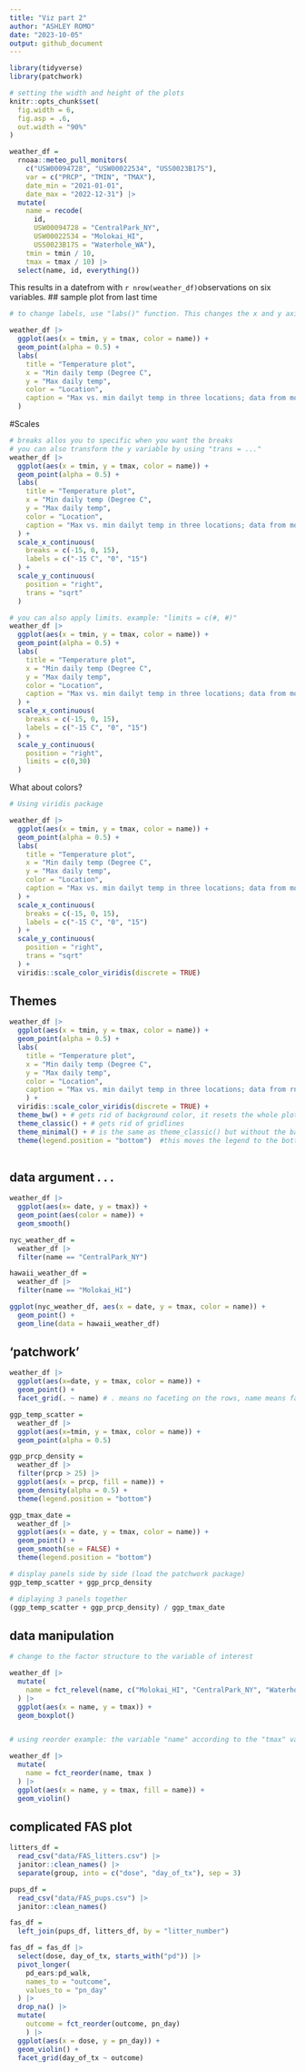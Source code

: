 ```yaml
---
title: "Viz part 2"
author: "ASHLEY ROMO"
date: "2023-10-05"
output: github_document
---
```


```r
library(tidyverse)
library(patchwork)

# setting the width and height of the plots
knitr::opts_chunk$set(
  fig.width = 6,
  fig.asp = .6,
  out.width = "90%"
)
```


```r
weather_df = 
  rnoaa::meteo_pull_monitors(
    c("USW00094728", "USW00022534", "USS0023B17S"),
    var = c("PRCP", "TMIN", "TMAX"), 
    date_min = "2021-01-01",
    date_max = "2022-12-31") |>
  mutate(
    name = recode(
      id, 
      USW00094728 = "CentralPark_NY", 
      USW00022534 = "Molokai_HI",
      USS0023B17S = "Waterhole_WA"),
    tmin = tmin / 10,
    tmax = tmax / 10) |>
  select(name, id, everything())
```

This results in a datefrom with `r nrow(weather_df)`observations on six variables. 
## sample plot from last time

```r
# to change labels, use "labs()" function. This changes the x and y axis as well as the name of the legend.

weather_df |> 
  ggplot(aes(x = tmin, y = tmax, color = name)) +
  geom_point(alpha = 0.5) +
  labs(
    title = "Temperature plot",
    x = "Min daily temp (Degree C",
    y = "Max daily temp",
    color = "Location",
    caption = "Max vs. min dailyt temp in three locations; data from moaa"
  )
```

#Scales

```r
# breaks allos you to specific when you want the breaks
# you can also transform the y variable by using "trans = ..."
weather_df |> 
  ggplot(aes(x = tmin, y = tmax, color = name)) +
  geom_point(alpha = 0.5) +
  labs(
    title = "Temperature plot",
    x = "Min daily temp (Degree C",
    y = "Max daily temp",
    color = "Location",
    caption = "Max vs. min dailyt temp in three locations; data from moaa"
  ) +
  scale_x_continuous(
    breaks = c(-15, 0, 15),
    labels = c("-15 C", "0", "15")
  ) +
  scale_y_continuous(
    position = "right", 
    trans = "sqrt"
  )

# you can also apply limits. example: "limits = c(#, #)"
weather_df |> 
  ggplot(aes(x = tmin, y = tmax, color = name)) +
  geom_point(alpha = 0.5) +
  labs(
    title = "Temperature plot",
    x = "Min daily temp (Degree C",
    y = "Max daily temp",
    color = "Location",
    caption = "Max vs. min dailyt temp in three locations; data from moaa"
  ) +
  scale_x_continuous(
    breaks = c(-15, 0, 15),
    labels = c("-15 C", "0", "15")
  ) +
  scale_y_continuous(
    position = "right", 
    limits = c(0,30)
  )
```



What about colors?

```r

# Using viridis package 

weather_df |> 
  ggplot(aes(x = tmin, y = tmax, color = name)) +
  geom_point(alpha = 0.5) +
  labs(
    title = "Temperature plot",
    x = "Min daily temp (Degree C",
    y = "Max daily temp",
    color = "Location",
    caption = "Max vs. min dailyt temp in three locations; data from moaa"
  ) +
  scale_x_continuous(
    breaks = c(-15, 0, 15),
    labels = c("-15 C", "0", "15")
  ) +
  scale_y_continuous(
    position = "right", 
    trans = "sqrt"
  ) + 
  viridis::scale_color_viridis(discrete = TRUE) 
```


## Themes

```r
weather_df |> 
  ggplot(aes(x = tmin, y = tmax, color = name)) +
  geom_point(alpha = 0.5) +
  labs(
    title = "Temperature plot",
    x = "Min daily temp (Degree C",
    y = "Max daily temp",
    color = "Location",
    caption = "Max vs. min dailyt temp in three locations; data from rnoaa"
    ) +
  viridis::scale_color_viridis(discrete = TRUE) +
  theme_bw() + # gets rid of background color, it resets the whole plot to look like
  theme_classic() + # gets rid of gridlines
  theme_minimal() + # is the same as theme_classic() but without the bakck x and y axis
  theme(legend.position = "bottom")  #this moves the legend to the bottom of the plot
  
```


## data argument . . . 

```r
weather_df |> 
  ggplot(aes(x= date, y = tmax)) +
  geom_point(aes(color = name)) +
  geom_smooth()

nyc_weather_df =
  weather_df |> 
  filter(name == "CentralPark_NY")

hawaii_weather_df =
  weather_df |> 
  filter(name == "Molokai_HI")

ggplot(nyc_weather_df, aes(x = date, y = tmax, color = name)) +
  geom_point() +
  geom_line(data = hawaii_weather_df)
```

## 'patchwork'

```r
weather_df |> 
  ggplot(aes(x=date, y = tmax, color = name)) +
  geom_point() +
  facet_grid(. ~ name) # . means no faceting on the rows, name means faceting on the columns
```


```r
ggp_temp_scatter =
  weather_df |> 
  ggplot(aes(x=tmin, y = tmax, color = name)) +
  geom_point(alpha = 0.5)

ggp_prcp_density = 
  weather_df |> 
  filter(prcp > 25) |> 
  ggplot(aes(x = prcp, fill = name)) +
  geom_density(alpha = 0.5) +
  theme(legend.position = "bottom")

ggp_tmax_date = 
  weather_df |> 
  ggplot(aes(x = date, y = tmax, color = name)) +
  geom_point() +
  geom_smooth(se = FALSE) +
  theme(legend.position = "bottom")

# display panels side by side (load the patchwork package)
ggp_temp_scatter + ggp_prcp_density

# diplaying 3 panels together
(ggp_temp_scatter + ggp_prcp_density) / ggp_tmax_date

```


## data manipulation 

```r
# change to the factor structure to the variable of interest

weather_df |> 
  mutate(
    name = fct_relevel(name, c("Molokai_HI", "CentralPark_NY", "Waterhole_WA"))
  ) |> 
  ggplot(aes(x = name, y = tmax)) +
  geom_boxplot()


# using reorder example: the variable "name" according to the "tmax" variable

weather_df |> 
  mutate(
    name = fct_reorder(name, tmax )
  ) |> 
  ggplot(aes(x = name, y = tmax, fill = name)) +
  geom_violin()

```


## complicated FAS plot

```r
litters_df = 
  read_csv("data/FAS_litters.csv") |> 
  janitor::clean_names() |> 
  separate(group, into = c("dose", "day_of_tx"), sep = 3)

pups_df = 
  read_csv("data/FAS_pups.csv") |> 
  janitor::clean_names() 

fas_df =
  left_join(pups_df, litters_df, by = "litter_number")

fas_df = fas_df |> 
  select(dose, day_of_tx, starts_with("pd")) |> 
  pivot_longer(
    pd_ears:pd_walk, 
    names_to = "outcome",
    values_to = "pn_day"
  ) |> 
  drop_na() |> 
  mutate(
    outcome = fct_reorder(outcome, pn_day)
    ) |> 
  ggplot(aes(x = dose, y = pn_day)) +
  geom_violin() +
  facet_grid(day_of_tx ~ outcome)


```




